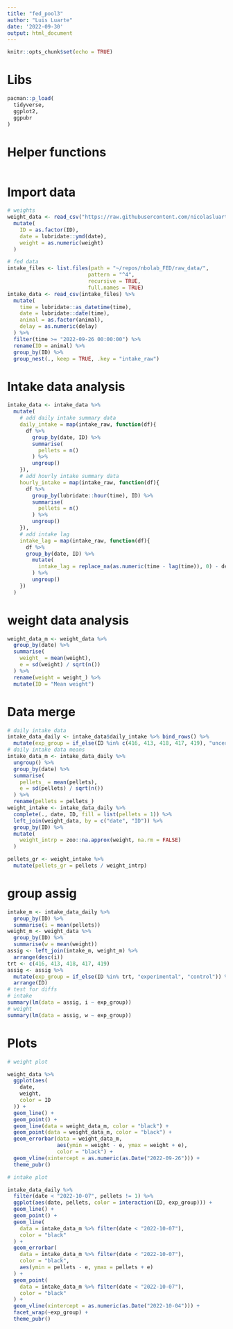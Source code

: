 ```yaml
---
title: "fed_pool3"
author: "Luis Luarte"
date: '2022-09-30'
output: html_document
---
```


```r
knitr::opts_chunk$set(echo = TRUE)
```

# Libs

```r
pacman::p_load(
  tidyverse,
  ggplot2,
  ggpubr
)
```

# Helper functions
```r

```

# Import data

```r
# weights
weight_data <- read_csv("https://raw.githubusercontent.com/nicolasluarte/PHD_data/main/objective_1/data/raw/weights/weights_pool3.csv") %>% 
  mutate(
    ID = as.factor(ID),
    date = lubridate::ymd(date),
    weight = as.numeric(weight)
  )

# fed data
intake_files <- list.files(path = "~/repos/nbolab_FED/raw_data/",
                          pattern = "^4",
                          recursive = TRUE,
                          full.names = TRUE)
intake_data <- read_csv(intake_files) %>% 
  mutate(
    time = lubridate::as_datetime(time),
    date = lubridate::date(time),
    animal = as.factor(animal),
    delay = as.numeric(delay)
  ) %>% 
  filter(time >= "2022-09-26 00:00:00") %>% 
  rename(ID = animal) %>%
  group_by(ID) %>% 
  group_nest(., keep = TRUE, .key = "intake_raw")
```

# Intake data analysis

```r
intake_data <- intake_data %>% 
  mutate(
    # add daily intake summary data
    daily_intake = map(intake_raw, function(df){
      df %>% 
        group_by(date, ID) %>% 
        summarise(
          pellets = n()
        ) %>% 
        ungroup()
    }),
    # add hourly intake summary data
    hourly_intake = map(intake_raw, function(df){
      df %>% 
        group_by(lubridate::hour(time), ID) %>% 
        summarise(
          pellets = n()
        ) %>% 
        ungroup()
    }),
    # add intake lag
    intake_lag = map(intake_raw, function(df){
      df %>% 
      group_by(date, ID) %>% 
        mutate(
          intake_lag = replace_na(as.numeric(time - lag(time)), 0) - delay
        ) %>% 
        ungroup()
    })
  )
```

# weight data analysis
```r
weight_data_m <- weight_data %>% 
  group_by(date) %>% 
  summarise(
    weight_ = mean(weight),
    e = sd(weight) / sqrt(n())
  ) %>% 
  rename(weight = weight_) %>% 
  mutate(ID = "Mean weight")
```

# Data merge

```r
# daily intake data
intake_data_daily <- intake_data$daily_intake %>% bind_rows() %>% 
  mutate(exp_group = if_else(ID %in% c(416, 413, 418, 417, 419), "uncertainty", "control"))
# daily intake data means
intake_data_m <- intake_data_daily %>% 
  ungroup() %>% 
  group_by(date) %>% 
  summarise(
    pellets_ = mean(pellets),
    e = sd(pellets) / sqrt(n())
  ) %>% 
  rename(pellets = pellets_)
weight_intake <- intake_data_daily %>% 
  complete(., date, ID, fill = list(pellets = 1)) %>% 
  left_join(weight_data, by = c("date", "ID")) %>% 
  group_by(ID) %>% 
  mutate(
    weight_intrp = zoo::na.approx(weight, na.rm = FALSE)
  )

pellets_gr <- weight_intake %>% 
  mutate(pellets_gr = pellets / weight_intrp)
```

# group assig

```r
intake_m <- intake_data_daily %>% 
  group_by(ID) %>% 
  summarise(i = mean(pellets))
weight_m <- weight_data %>% 
  group_by(ID) %>% 
  summarise(w = mean(weight))
assig <- left_join(intake_m, weight_m) %>% 
  arrange(desc(i))
trt <- c(416, 413, 418, 417, 419)
assig <- assig %>% 
  mutate(exp_group = if_else(ID %in% trt, "experimental", "control")) %>% 
  arrange(ID)
# test for diffs
# intake
summary(lm(data = assig, i ~ exp_group))
# weight
summary(lm(data = assig, w ~ exp_group))
```

# Plots

```r
# weight plot

weight_data %>% 
  ggplot(aes(
    date,
    weight,
    color = ID
  )) +
  geom_line() +
  geom_point() +
  geom_line(data = weight_data_m, color = "black") +
  geom_point(data = weight_data_m, color = "black") +
  geom_errorbar(data = weight_data_m,
                aes(ymin = weight - e, ymax = weight + e),
                color = "black") +
  geom_vline(xintercept = as.numeric(as.Date("2022-09-26"))) +
  theme_pubr()

# intake plot

intake_data_daily %>% 
  filter(date < "2022-10-07", pellets != 1) %>% 
  ggplot(aes(date, pellets, color = interaction(ID, exp_group))) +
  geom_line() +
  geom_point() +
  geom_line(
    data = intake_data_m %>% filter(date < "2022-10-07"),
    color = "black"
  ) +
  geom_errorbar(
    data = intake_data_m %>% filter(date < "2022-10-07"),
    color = "black",
    aes(ymin = pellets - e, ymax = pellets + e)
  ) +
  geom_point(
    data = intake_data_m %>% filter(date < "2022-10-07"),
    color = "black"
  ) +
  geom_vline(xintercept = as.numeric(as.Date("2022-10-04"))) +
  facet_wrap(~exp_group) +
  theme_pubr()
```

